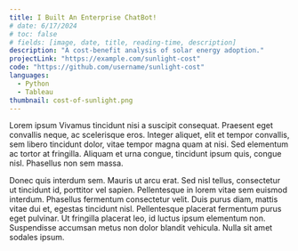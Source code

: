 ```yaml
---
title: I Built An Enterprise ChatBot!
# date: 6/17/2024
# toc: false
# fields: [image, date, title, reading-time, description] 
description: "A cost-benefit analysis of solar energy adoption."
projectLink: "https://example.com/sunlight-cost"
code: "https://github.com/username/sunlight-cost"
languages:
  - Python
  - Tableau
thumbnail: cost-of-sunlight.png
---
```


Lorem ipsum Vivamus tincidunt nisi a suscipit consequat. Praesent eget convallis neque, ac scelerisque eros. Integer aliquet, elit et tempor convallis, sem libero tincidunt dolor, vitae tempor magna quam at nisi. Sed elementum ac tortor at fringilla. Aliquam et urna congue, tincidunt ipsum quis, congue nisl. Phasellus non sem massa.

Donec quis interdum sem. Mauris ut arcu erat. Sed nisl tellus, consectetur ut tincidunt id, porttitor vel sapien. Pellentesque in lorem vitae sem euismod interdum. Phasellus fermentum consectetur velit. Duis purus diam, mattis vitae dui et, egestas tincidunt nisl. Pellentesque placerat fermentum purus eget pulvinar. Ut fringilla placerat leo, id luctus ipsum elementum non. Suspendisse accumsan metus non dolor blandit vehicula. Nulla sit amet sodales ipsum.